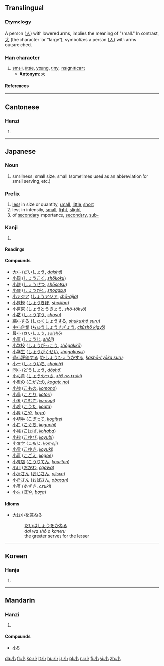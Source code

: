 ==Translingual==
{{Han stroke|[[Image:小-order.gif]]}}

===Etymology===
A person ([[人]]) with lowered arms, implies the meaning of "small." In contrast, [[大]] (the character for "large"), symbolizes a person ([[人]]) with arms outstretched.

===Han character===
{{Han char|rn=42|rad=小|as=00|sn=3|four=9000<sub>0</sub>|canj=弓金 (NC)}}

# [[small]], [[little]], [[young]], [[tiny]], [[insignificant]]
#* '''Antonym''': [[大]]

====References====
{{Han ref|kx=0296.180|dkj=07473|dj=0587.080|hdz=10560.120|uh=5C0F|ud=23567|bh=A470|bd=42096}}

----

==Cantonese==

===Hanzi===
{{yue-hanzi|jyut=[[siu2]]|y=siu2}}

# {{defn|Cantonese}}

----

==Japanese==

===Noun===
{{ja-noun|k|hira=しょう|rom=shō}}

# [[smallness]]; [[small]] size, small (sometimes used as an abbreviation for small serving, etc.)

===Prefix===
{{ja-pos|k|prefix|hira=こ|rom=ko}}

# [[less]] in size or quantity, [[small]], [[little]], [[short]]
# less in intensity, [[small]], [[light]], [[slight]]
# of [[secondary]] importance, [[secondary]], [[sub-]]

===Kanji===
{{ja-kanji|grade=1|rs=小00}}

# {{defn|Japanese}}

====Readings====
{{ja-readings|on=[[しょう]] (''shō'')|kun=[[ちいさい]] ([[小さい]], ''chiisai''), [[こ]] (''ko''), [[お]] (''o''), [[さ]] (''sa'')|nanori=[[いさら]] (''isara''), [[こう]] (''kō''), [[ささ]] (''sasa''), [[さざ]] (''saza''), [[しゃお]] (''shao''), [[ちいさ]] (''chiisa'')}}

====Compounds====
*[[大小]] ([[だいしょう]], ''[[daishō]]'')
*[[小国]] ([[しょうこく]], ''[[shōkoku]]'')
*[[小説]] ([[しょうせつ]], ''[[shōsetsu]]'')
*[[小額]] ([[しょうがく]], ''[[shōgaku]]'')
*[[小アジア]] ([[しょうアジア]], ''[[shō-ajia]]'')
*[[小規模]] ([[しょうきぼ]], ''[[shōkibo]]'')
*[[小東京]] ([[しょうとうきょう]], ''[[shō-tōkyō]]'')
*[[小数]] ([[しょうすう]], ''[[shōsū]]'')
*[[縮小する]] ([[しゅくしょうする]], ''[[shukushō suru]]'')
*[[中小企業]] ([[ちゅうしょうきぎょう]], ''[[chūshō kigyō]]'')
*[[最小]] ([[さいしょう]], ''[[saishō]]'')
*[[小事]] ([[しょうじ]], ''[[shōji]]'')
*[[小学校]] ([[しょうがっこう]], ''[[shōgakkō]]'')
*[[小学生]] ([[しょうがくせい]], ''[[shōgakusei]]'')
*[[過小評価する]] ([[かしょうひょうかする]], ''[[kashō-hyōka suru]]'')
*[[小一]] ([[しょういち]], ''[[shōichi]]'')
*[[同小]] ([[どうしょう]], ''[[dōshō]]'')
*[[小の月]] ([[しょうのつき]], ''[[shō no tsuki]]'')
*[[小型の]] ([[こがたの]], ''[[kogata no]]'')
*[[小物]] ([[こもの]], ''[[komono]]'')
*[[小鳥]] ([[ことり]], ''[[kotori]]'')
*[[小麦]] ([[こむぎ]], ''[[komugi]]'')
*[[小唄]] ([[こうた]], ''[[kouta]]'')
*[[小屋]] ([[こや]], ''[[koya]]'')
*[[小切手]] ([[こぎって]], ''[[kogitte]]'')
*[[小口]] ([[こぐち]], ''[[koguchi]]'')
*[[小幅]] ([[こはば]], ''[[kohaba]]'')
*[[小指]] ([[こゆび]], ''[[koyubi]]'')
*[[小文字]] ([[こもじ]], ''[[komoji]]'')
*[[小雪]] ([[こゆき]], ''[[koyuki]]'')
*[[小声]] ([[こごえ]], ''[[kogoe]]'')
*[[小売店]] ([[こうりてん]], ''[[kouriten]]'')
*[[小川]] ([[おがわ]], ''[[ogawa]]'')
*[[小父さん]] ([[おじさん]], ''[[ojisan]]'')
*[[小母さん]] ([[おばさん]], ''[[obasan]]'')
*[[小豆]] ([[あずき]], ''[[azuki]]'')
*[[小火]] ([[ぼや]], ''[[boya]]'')

====Idioms====
* [[大]]は小を[[兼ねる]]
*:[[だい]]は[[しょう]]を[[かねる]]
*:''[[dai]] wa [[shō]] o [[kaneru]]''
*:the greater serves for the lesser

----

==Korean==

===Hanja===
{{ko-hanja|hangeul=소|rv=so|mr=so|y=so|eumhun=작다|ehrv=jakda|ehmr=chakta|ehy=cakta}}

# {{defn|Korean}}

----

==Mandarin==

===Hanzi===
{{cmn-hanzi|pin=[[xiǎo]] ([[xiao3]]), [[shào]] ([[shao4]])|wg=shao<sup>4</sup>, hsiao<sup>3</sup>}}

# {{defn|Mandarin}}

====Compounds====
{{top2}}
*[[小S]]
{{mid2}}
{{bottom}}

[[da:小]]
[[fr:小]]
[[ko:小]]
[[lt:小]]
[[hu:小]]
[[ja:小]]
[[pl:小]]
[[ru:小]]
[[fi:小]]
[[vi:小]]
[[zh:小]]